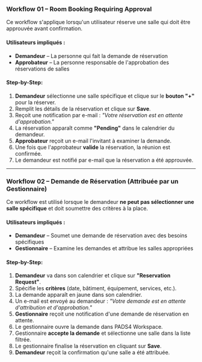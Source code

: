 ### **Workflow 01 – Room Booking Requiring Approval**

Ce workflow s'applique lorsqu'un utilisateur réserve une salle qui doit être approuvée avant confirmation.

#### Utilisateurs impliqués :

* **Demandeur** – La personne qui fait la demande de réservation
* **Approbateur** – La personne responsable de l'approbation des réservations de salles

#### Step-by-Step:

1. **Demandeur** sélectionne une salle spécifique et clique sur le **bouton "+"** pour la réserver.
2. Remplit les détails de la réservation et clique sur **Save**.
3. Reçoit une notification par e-mail : *"Votre réservation est en attente d'approbation."*
4. La réservation apparaît comme **"Pending"** dans le calendrier du demandeur.
5. **Approbateur** reçoit un e-mail l'invitant à examiner la demande.
6. Une fois que l'approbateur **valide** la réservation, la réunion est confirmée.
7. Le demandeur est notifié par e-mail que la réservation a été approuvée.

***

### **Workflow 02 – Demande de Réservation (Attribuée par un Gestionnaire)**

Ce workflow est utilisé lorsque le demandeur **ne peut pas sélectionner une salle spécifique** et doit soumettre des critères à la place.

#### Utilisateurs impliqués :

* **Demandeur** – Soumet une demande de réservation avec des besoins spécifiques
* **Gestionnaire** – Examine les demandes et attribue les salles appropriées

#### Step-by-Step:

1. **Demandeur** va dans son calendrier et clique sur **"Reservation Request"**.
2. Spécifie les **critères** (date, bâtiment, équipement, services, etc.).
3. La demande apparaît en jaune dans son calendrier.
4. Un e-mail est envoyé au demandeur : *"Votre demande est en attente d'attribution et d'approbation."*
5. **Gestionnaire** reçoit une notification d'une demande de réservation en attente.
6. Le gestionnaire ouvre la demande dans PADS4 Workspace.
7. Gestionnaire **accepte la demande** et sélectionne une salle dans la liste filtrée.
8. Le gestionnaire finalise la réservation en cliquant sur **Save**.
9. **Demandeur** reçoit la confirmation qu'une salle a été attribuée.
